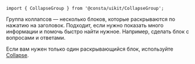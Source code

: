 
```tsx
import { CollapseGroup } from '@consta/uikit/CollapseGroup';
```

Группа коллапсов — несколько блоков, которые раскрываются по нажатию на заголовок. Подходит, если нужно показать много информации и помочь быстро найти нужное. Например, сделать блок с вопросами и ответами.

Если вам нужен только один раскрывающийся блок, используйте [Collapse](##LIBS.LIB.STAND/lib:uikit/stand:components-collapse-stable).

<CollapseGroupExampleSimple />

